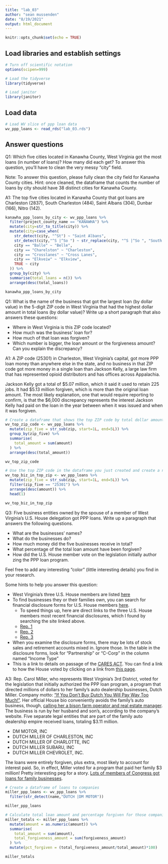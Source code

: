```yaml
---
title: "lab_03"
author: "sean mussenden"
date: "8/19/2021"
output: html_document
---
```


```r
knitr::opts_chunk$set(echo = TRUE)
```

## Load libraries and establish settings
```r
# Turn off scientific notation
options(scipen=999)

# Load the tidyverse
library(tidyverse)

# Load janitor
library(janitor)
```

## Load data 
```r
# Load WV slice of ppp loan data
wv_ppp_loans <- read_rds("lab_03.rds")
```

## Answer questions

Q1: Which five cities located in Kanawha County, West Virginia got the most loans (in number of loans)? How many did each get? To answer this question, you'll have to clean the very messy "city" field.

Note: To answer this question, please fully clean the city field for Kanawha County cities. Hint: once cleaned, the dataframe that counts the number of loans by city should have 38 distinct cities for Kanawha County.

A1: The top five cities located in Kanawha County that got loans are Charleston (2837), South Charleston (484), Saint Albans (304), Dunbar (166), Nitro (142).  

```r
kanawha_ppp_loans_by_city <- wv_ppp_loans %>%
  filter(project_county_name == "KANAWHA") %>%
  mutate(city=str_to_title(city)) %>%
  mutate(city=case_when(
    str_detect(city, "^St") ~ "Saint Albans",
    str_detect(city,"^S |^So ") ~ str_replace(city, "^S |^So ", "South "),
    city == "Balle" ~ "Belle",
    city == "Charelston" ~ "Charleston",
    city == "Crosslanes" ~ "Cross Lanes",
    city == "Elkveiw" ~ "Elkview",
    TRUE ~ city
  )) %>%
  group_by(city) %>%
  summarise(total_loans = n()) %>%
  arrange(desc(total_loans)) 

kanawha_ppp_loans_by_city

```

Q1: What is the name of the business that got the largest loan (by dollar value) in the 5-digit ZIP code in West Virginia that had the highest dollar amount in total loans (by dollar value)? Write up a short paragraph that also answers these questions:

* Where in West Virginia is this ZIP code located? 
* How much was the business' loan for? 
* How much of that loan was forgiven? 
* Which number is bigger, the loan amount or the forgiveness amount? Can you explain the discrepancy?

A1: A ZIP code (25301) in Charleston, West Virginia's capital, got more PPP loan money than anywhere else in the state, and no business in that ZIP code got more money in a single loan than Jackson Kelly, a large law firm that has represented opioid distributors and has offices across Appalachia. 

Jackson Kelly got a total of \$5.07 million, which it said it used to retain 225 jobs.  It had \$5.13 million forgiven, which is more than the original loan amount.  The most likely explanation, one that would require reporting to confirm, is that the $6,000 discrepancy represents the interest Jackson Kelly had paid on the loan in the year between when it was issued and when it was forgiven. 

```r
# Create a dataframe that shows the top ZIP code by total dollar amount 
wv_top_zip_code <- wv_ppp_loans %>%
  mutate(zip_five = str_sub(zip, start=1L, end=5L)) %>%
  group_by(zip_five) %>%
  summarise(
    total_amount = sum(amount)
  ) %>%
  arrange(desc(total_amount))

wv_top_zip_code

# Use the top ZIP code in the dataframe you just created and create a new dataframe that shows the business with the biggest loan in that ZIP code. 
wv_top_biz_in_top_zip <- wv_ppp_loans %>%
  mutate(zip_five = str_sub(zip, start=1L, end=5L)) %>%
  filter(zip_five == "25301") %>%
  arrange(desc(amount)) %>%
  head(1)

wv_top_biz_in_top_zip

```

Q3: Five business entities owned by the spouse of a member of West Virginia's U.S. House delegation got PPP loans. Write up a paragraph that answers the following questions.   

  * What are the businesses' names?
  * What do the businesses do? 
  * How much money did the five businesses receive in total?
  * What percentage of the total loan amount have been forgiven?
  * How did the U.S. House member vote on the legislation initially author zing the PPP loan program. 
  
Feel free to add any interesting "color" (little interesting details) you find in your research.  

Some hints to help you answer this question:

* West Virginia's three U.S. House members are listed [here](https://www.govtrack.us/congress/members/WV#representatives)
* To find businesses they or their families own, you can search for financial disclosure forms for U.S. House members [here](https://disclosures-clerk.house.gov/PublicDisclosure/FinancialDisclosure#Search). 
  * To speed things up, here are direct links to the three U.S. House members most recent financial disclosures, which I found by searching the site linked above. 
  * [Rep. 1](https://disclosures-clerk.house.gov/public_disc/financial-pdfs/2020/10042042.pdf)
  * [Rep. 2](https://disclosures-clerk.house.gov/public_disc/financial-pdfs/2020/10040330.pdf)
  * [Rep. 3](https://disclosures-clerk.house.gov/public_disc/financial-pdfs/2020/10042734.pdf)
* When you examine the disclosure forms, there may be lots of stock sales and retirement accounts mixed in.  Ignore those. In the table in the disclosure forms, look for "Partnership" or "C-Corp" in the column named "Income Type"
* This is a link to details on passage of the [CARES ACT](https://www.congress.gov/bill/116th-congress/house-bill/748). You can find a link to how the House voted by clicking on a link from [this page](https://www.congress.gov/bill/116th-congress/house-bill/748/actions).

A3: Rep. Carol Miller, who represents West Virginia's 3rd District, voted for the legislation that initially authorized the PPP loan program, a program that directed millions of dollars to her family's auto dealership businesses, Dutch Miller. Company motto: ["If You Don't Buy Dutch You Will Pay Way Too Much!"](https://www.dutchmillerauto.com/aboutus.aspx).  Her official House bio conveniently avoids the family's auto business, though, [calling her a bison farm operator and real estate manager](https://miller.house.gov/about). The business is run by her husband and son's, according to the company's website. Five separate legal entities that are part of the family auto dealership empire received loans, totaling \$3.11 million.  

* DM MOTOR, INC	
*	DUTCH MILLER OF CHARLESTON, INC	
* DUTCH MILLER OF CHARLOTTE, INC	
* DUTCH MILLER SUBARU, INC	
* DUTCH MILLER CHEVROLET, INC.

The loans were entirely forgiven, plus extra, most likely to account for interest paid.  So, in effect, Miller voted for a program that paid her family \$3 million! Pretty interesting peg for a story. [Lots of members of Congress got loans for family businesses](https://www.usatoday.com/story/news/politics/2020/07/06/ppp-loans-firms-tied-lawmakers-among-those-getting-pandemic-aid/5382594002/). 

```r

# Create a dataframe of loans to companies
miller_ppp_loans <- wv_ppp_loans %>%
  filter(str_detect(name,"DUTCH |DM MOTOR")) 

miller_ppp_loans

# Calculate total loan amount and percentage forgiven for those companies
miller_totals <- miller_ppp_loans %>%
  mutate(amount = as.numeric(amount)) %>%
  summarise(
    total_amount = sum(amount),
    total_forgiveness_amount = sum(forgiveness_amount)
  ) %>%
  mutate(pct_forgiven = (total_forgiveness_amount/total_amount)*100)

miller_totals 

```

